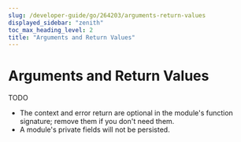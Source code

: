 ```yaml
---
slug: /developer-guide/go/264203/arguments-return-values
displayed_sidebar: "zenith"
toc_max_heading_level: 2
title: "Arguments and Return Values"
---
```



# Arguments and Return Values

<PartialExperimentalDocs />

TODO

- The context and error return are optional in the module's function signature; remove them if you don't need them.
- A module's private fields will not be persisted.
